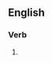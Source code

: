 {{also|mémorisés|mémorises}}

==English==

===Verb===
{{head|en|verb form}}

# {{en-third-person singular of|memorise}}